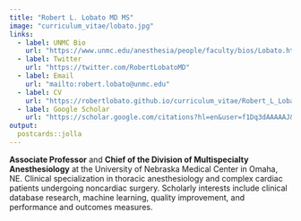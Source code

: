 ```yaml
---
title: "Robert L. Lobato MD MS"
image: "curriculum_vitae/lobato.jpg"
links:
  - label: UNMC Bio
    url: "https://www.unmc.edu/anesthesia/people/faculty/bios/Lobato.html"
  - label: Twitter
    url: "https://twitter.com/RobertLobatoMD"
  - label: Email
    url: "mailto:robert.lobato@unmc.edu"
  - label: CV
    url: "https://robertlobato.github.io/curriculum_vitae/Robert_L_Lobato_CV.pdf"
  - label: Google Scholar
    url: "https://scholar.google.com/citations?hl=en&user=f1Dq3dAAAAAJ&view_op=list_works&sortby=pubdate"
output:
  postcards::jolla
---
```


<!-- ## Bio -->

**Associate Professor** and **Chief of the Division of Multispecialty Anesthesiology** at the University of Nebraska Medical Center in Omaha, NE. Clinical specialization in thoracic anesthesiology and complex cardiac patients undergoing noncardiac surgery. Scholarly interests include clinical database research, machine learning, quality improvement, and performance and outcomes measures.

<!-- ## Medical Education and Training -->

<!-- **Duke University Medical Center**<br> -->
<!-- Anesthesiology Residency and<br> -->
<!-- Cardiothoracic Anesthesiology Fellowship | 2010 -->

<!-- **Stanford University School of Medicine**<br> -->
<!-- Medical Doctorate and <br> -->
<!-- Masters Degree in Clinical Epidemiology | 2004 -->
